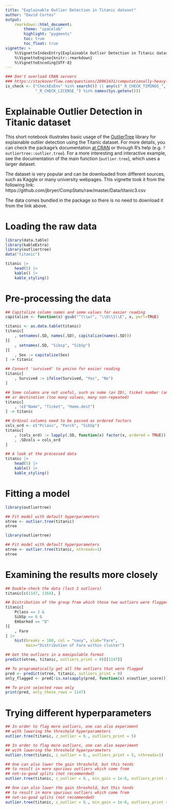 ```yaml
---
title: "Explainable Outlier Detection in Titanic dataset"
author: "David Cortes"
output:
    rmarkdown::html_document:
        theme: "spacelab"
        highlight: "pygments"
        toc: true
        toc_float: true
vignette: >
    %\VignetteIndexEntry{Explainable Outlier Detection in Titanic dataset}
    %\VignetteEngine{knitr::rmarkdown}
    %\VignetteEncoding{UTF-8}
---
```

```r
### Don't overload CRAN servers
### https://stackoverflow.com/questions/28961431/computationally-heavy-r-vignettes
is_check <- ("CheckExEnv" %in% search()) || any(c("_R_CHECK_TIMINGS_",
             "_R_CHECK_LICENSE_") %in% names(Sys.getenv()))
```

# Explainable Outlier Detection in Titanic dataset

This short notebook illustrates basic usage of the [OutlierTree](https://github.com/david-cortes/outliertree) library for explainable outlier detection using the Titanic dataset. For more details, you can check the package's documentation [at CRAN](https://cran.r-project.org/package=outliertree) or through R's help (e.g. `?outliertree::outlier.tree`). For a more interesting and interactive example, see the documentation of the main function (`outlier.tree`), which uses a larger dataset.

The dataset is very popular and can be downloaded from different sources, such as Kaggle or many university webpages. This vignette took it from the following link: https://github.com/jbryer/CompStats/raw/master/Data/titanic3.csv

The data comes bundled in the package so there is no need to download it from the link above.

# Loading the raw data

```r
library(data.table)
library(kableExtra)
library(outliertree)
data("titanic")

titanic |>
    head(5) |>
    kable() |>
    kable_styling()
```

# Pre-processing the data

```r
## Capitalize column names and some values for easier reading
capitalize <- function(x) gsub("^(\\w)", "\\U\\1\\E", x, perl=TRUE)

titanic <- as.data.table(titanic)
titanic[
    , setnames(.SD, names(.SD), capitalize(names(.SD)))
][
    , setnames(.SD, "Sibsp", "SibSp")
][
    , Sex := capitalize(Sex)
] -> titanic

## Convert 'survived' to yes/no for easier reading
titanic[
    , Survived := ifelse(Survived, "Yes", "No")
]

## Some columns are not useful, such as name (an ID), ticket number (another ID),
## or destination (too many values, many non-repeated)
titanic[
    , !c("Name", "Ticket", "Home.dest")
] -> titanic

## Ordinal columns need to be passed as ordered factors
cols_ord <- c("Pclass", "Parch", "SibSp")
titanic[
    , (cols_ord) := lapply(.SD, function(x) factor(x, ordered = TRUE))
    , .SDcols = cols_ord
]

## A look at the processed data
titanic |>
	head(5) |>
	kable() |>
	kable_styling()
```

# Fitting a model

```r
library(outliertree)

## Fit model with default hyperparameters
otree <- outlier.tree(titanic)
otree
```
```r
library(outliertree)

## Fit model with default hyperparameters
otree <- outlier.tree(titanic, nthreads=1)
otree
```

# Examining the results more closely

```r
## Double-check the data (last 2 outliers)
titanic[c(1147, 1164), ]
```

```r
## Distribution of the group from which those two outliers were flagged
titanic[
    Pclass == 3 &
    SibSp == 0 &
    Embarked == "Q"
][
    , Fare
] |>
	hist(breaks = 100, col = "navy", xlab="Fare",
		 main="Distribution of Fare within cluster")
```

```r
## Get the outliers in a manipulable format
predict(otree, titanic, outliers_print = 0)[[1147]]
```

```r
## To programatically get all the outliers that were flagged
pred <- predict(otree, titanic, outliers_print = 0)
only_flagged <- pred[!is.na(sapply(pred, function(x) x$outlier_score))]
```


```r
## To print selected rows only
print(pred, only_these_rows = 1147)
```
# Trying different hyperparameters

```r
## In order to flag more outliers, one can also experiment
## with lowering the threshold hyperparameters
outlier.tree(titanic, z_outlier = 6., outliers_print = 5)
```
```r
## In order to flag more outliers, one can also experiment
## with lowering the threshold hyperparameters
outlier.tree(titanic, z_outlier = 6., outliers_print = 5, nthreads=1)
```



```r
## One can also lower the gain threshold, but this tends
## to result in more spurious outliers which come from
## not-so-good splits (not recommended)
outlier.tree(titanic, z_outlier = 6., min_gain = 1e-6, outliers_print = 5)
```
```r
## One can also lower the gain threshold, but this tends
## to result in more spurious outliers which come from
## not-so-good splits (not recommended)
outlier.tree(titanic, z_outlier = 6., min_gain = 1e-6, outliers_print = 5, nthreads=1)
```

